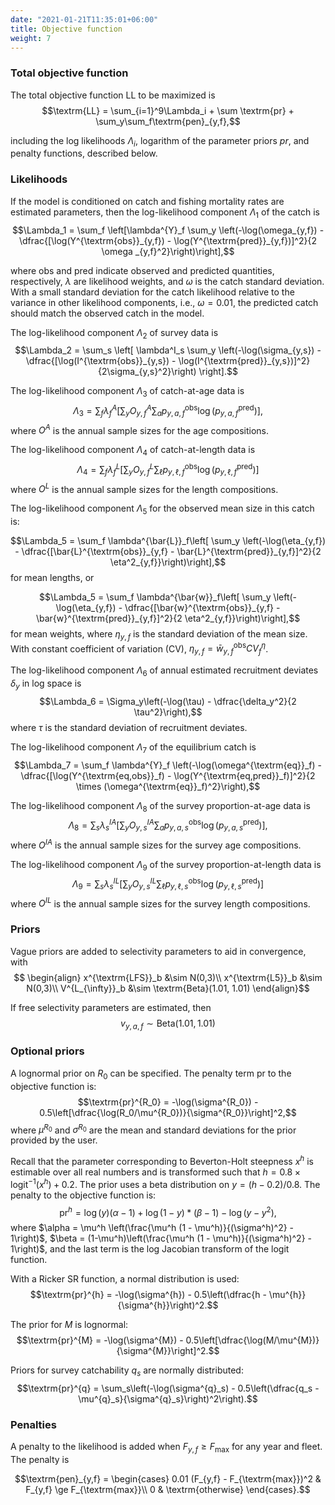 ```yaml
---
date: "2021-01-21T11:35:01+06:00"
title: Objective function
weight: 7
---
```


### Total objective function

The total objective function $\textrm{LL}$ to be maximized is
$$\textrm{LL} = \sum_{i=1}^9\Lambda_i + \sum \textrm{pr} + \sum_y\sum_f\textrm{pen}_{y,f},$$

including the log likelihoods $\Lambda_i$, logarithm of the parameter priors $pr$, and penalty functions, described below.

### Likelihoods

If the model is conditioned on catch and fishing mortality rates are estimated parameters, then the log-likelihood component $\Lambda_1$ of the catch is
$$\Lambda_1 = \sum_f \left[\lambda^{Y}_f \sum_y \left(-\log(\omega_{y,f}) - \dfrac{[\log(Y^{\textrm{obs}}_{y,f}) - \log(Y^{\textrm{pred}}_{y,f})]^2}{2 \omega _{y,f}^2}\right)\right],$$

where $\textrm{obs}$ and $\textrm{pred}$ indicate observed and predicted quantities, respectively, $\lambda$ are likelihood weights, and $\omega$ is the catch standard deviation. With a small standard deviation for the catch likelihood relative to the variance in other likelihood components, i.e., $\omega = 0.01$, the predicted catch should match the observed catch in the model.

The log-likelihood component $\Lambda_2$ of survey data is
$$\Lambda_2 = \sum_s \left[ \lambda^I_s \sum_y \left(-\log(\sigma_{y,s}) - \dfrac{[\log(I^{\textrm{obs}}_{y,s}) - \log(I^{\textrm{pred}}_{y,s})]^2}{2\sigma_{y,s}^2}\right) \right].$$

The log-likelihood component $\Lambda_3$ of catch-at-age data is
$$\Lambda_3 = \sum_f \lambda^A_f \left[\sum_y O^A_{y,f} \sum_a p^{\textrm{obs}}_{y,a,f} \log(p^{\textrm{pred}}_{y,a,f})\right],$$
where $O^A$ is the annual sample sizes for the age compositions.

The log-likelihood component $\Lambda_4$ of catch-at-length data is
$$\Lambda_4 = \sum_f \lambda^L_f \left[ \sum_y O^L_{y,f} \sum_{\ell} p^{\textrm{obs}}_{y,\ell,f} \log(p^{\textrm{pred}}_{y,\ell,f})\right]$$
where $O^L$ is the annual sample sizes for the length compositions.

The log-likelihood component $\Lambda_5$ for the observed mean size in this catch is:

$$\Lambda_5 = \sum_f \lambda^{\bar{L}}_f\left[ \sum_y \left(-\log(\eta_{y,f}) - \dfrac{[\bar{L}^{\textrm{obs}}_{y,f} - \bar{L}^{\textrm{pred}}_{y,f}]^2}{2 \eta^2_{y,f}}\right)\right],$$
for mean lengths, or

$$\Lambda_5 = \sum_f \lambda^{\bar{w}}_f\left[ \sum_y \left(-\log(\eta_{y,f}) - \dfrac{[\bar{w}^{\textrm{obs}}_{y,f} - \bar{w}^{\textrm{pred}}_{y,f}]^2}{2 \eta^2_{y,f}}\right)\right],$$
for mean weights, where $\eta_{y,f}$ is the standard deviation of the mean size. With constant coefficient of variation (CV), $\eta_{y,f} = \bar{w}^{\textrm{obs}}_{y,f} CV^{\eta}_f$.

The log-likelihood component $\Lambda_6$ of annual estimated recruitment deviates $\delta_y$ in log space is
$$\Lambda_6 = \Sigma_y\left(-\log(\tau) - \dfrac{\delta_y^2}{2 \tau^2}\right),$$
where $\tau$ is the standard deviation of recruitment deviates.

The log-likelihood component $\Lambda_7$ of the equilibrium catch is
$$\Lambda_7 = \sum_f \lambda^{Y}_f \left(-\log(\omega^{\textrm{eq}}_f) - \dfrac{[\log(Y^{\textrm{eq,obs}}_f) - \log(Y^{\textrm{eq,pred}}_f)]^2}{2 \times (\omega^{\textrm{eq}}_f)^2}\right),$$

The log-likelihood component $\Lambda_8$ of the survey proportion-at-age data is
$$\Lambda_8 = \sum_s \lambda^{IA}_s \left[\sum_y O^{IA}_{y,s} \sum_a p^{\textrm{obs}}_{y,a,s} \log(p^{\textrm{pred}}_{y,a,s})\right],$$
where $O^{IA}$ is the annual sample sizes for the survey age compositions.

The log-likelihood component $\Lambda_9$ of the survey proportion-at-length data is
$$\Lambda_9 = \sum_s \lambda^{IL}_s \left[ \sum_y O^{IL}_{y,s} \sum_{\ell} p^{\textrm{obs}}_{y,\ell,s} \log(p^{\textrm{pred}}_{y,\ell,s})\right]$$
where $O^{IL}$ is the annual sample sizes for the survey length compositions.


### Priors
Vague priors are added to selectivity parameters to aid in convergence, with 
$$ \begin{align}
x^{\textrm{LFS}}_b &\sim N(0,3)\\
x^{\textrm{L5}}_b &\sim N(0,3)\\
V^{L_{\infty}}_b &\sim \textrm{Beta}(1.01, 1.01)
\end{align}$$

If free selectivity parameters are estimated, then 
$$v_{y,a,f} \sim \textrm{Beta}(1.01, 1.01)$$

### Optional priors 
A lognormal prior on $R_0$ can be specified. The penalty term $\textrm{pr}$ to the objective function is:
$$\textrm{pr}^{R_0} = -\log(\sigma^{R_0}) - 0.5\left[\dfrac{\log(R_0/\mu^{R_0})}{\sigma^{R_0}}\right]^2,$$
where $\mu^{R_0}$ and $\sigma^{R_0}$ are the mean and standard deviations for the prior provided by the user.

Recall that the parameter corresponding to Beverton-Holt steepness $x^h$ is estimable over all real numbers and is transformed such that $h = 0.8 \times \textrm{logit}^{-1}(x^h) + 0.2$. The prior uses a beta distribution on $y = (h - 0.2)/0.8$. The penalty to the objective function is:
$$\textrm{pr}^{h} = \log(y) (\alpha-1) + \log(1-y) * (\beta-1) - \log(y - y^2),$$
where $\alpha = \mu^h \left(\frac{\mu^h (1 - \mu^h)}{(\sigma^h)^2} - 1\right)$, $\beta = (1-\mu^h)\left(\frac{\mu^h (1 - \mu^h)}{(\sigma^h)^2} - 1\right)$, and the last term is the log Jacobian transform of the logit function.

With a Ricker SR function, a normal distribution is used:
$$\textrm{pr}^{h} = -\log(\sigma^{h}) - 0.5\left(\dfrac{h - \mu^{h}}{\sigma^{h}}\right)^2.$$

The prior for $M$ is lognormal:
$$\textrm{pr}^{M} = -\log(\sigma^{M}) - 0.5\left[\dfrac{\log(M/\mu^{M})}{\sigma^{M}}\right]^2.$$


Priors for survey catchability $q_s$ are normally distributed:
$$\textrm{pr}^{q} = \sum_s\left(-\log(\sigma^{q}_s) - 0.5\left(\dfrac{q_s - \mu^{q}_s}{\sigma^{q}_s}\right)^2\right).$$

### Penalties
A penalty to the likelihood is added when $F_{y,f} \ge F_{\textrm{max}}$ for any year and fleet. The penalty is

$$\textrm{pen}_{y,f} = 
\begin{cases}
0.01 (F_{y,f} - F_{\textrm{max}})^2 & F_{y,f} \ge F_{\textrm{max}}\\ 
0 & \textrm{otherwise}
\end{cases}.$$

